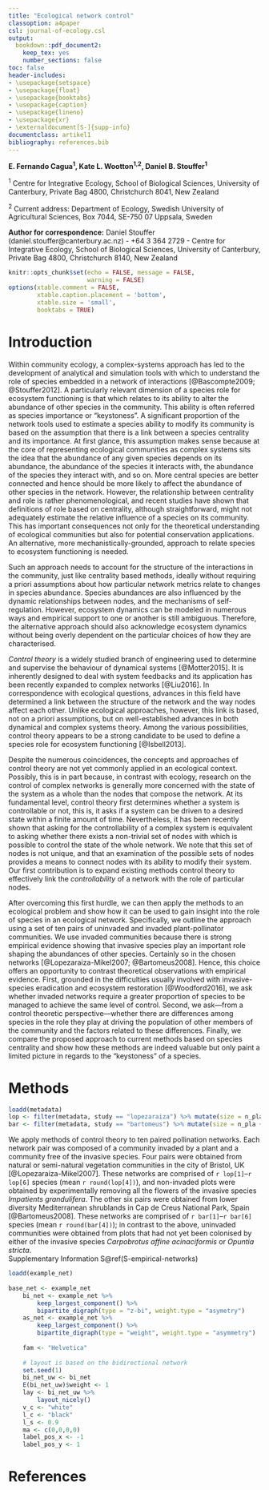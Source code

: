 ```yaml
---
title: "Ecological network control"
classoption: a4paper
csl: journal-of-ecology.csl
output: 
  bookdown::pdf_document2: 
    keep_tex: yes
    number_sections: false
toc: false
header-includes:
- \usepackage{setspace}
- \usepackage{float}
- \usepackage{booktabs}
- \usepackage{caption}
- \usepackage{lineno}
- \usepackage{xr}
- \externaldocument[S-]{supp-info}
documentclass: artikel1
bibliography: references.bib
---
```


\doublespacing
\linenumbers

**E. Fernando Cagua^1^, Kate L. Wootton^1,2^, Daniel B. Stouffer^1^**

^1^ Centre for Integrative Ecology, School of Biological Sciences, University of Canterbury, Private Bag 4800, Christchurch 8041, New Zealand

^2^ Current address: Department of Ecology, Swedish University of Agricultural Sciences, Box 7044, SE-750 07 Uppsala, Sweden

**Author for correspondence:** Daniel Stouffer (daniel.stouffer@canterbury.ac.nz) - +64 3 364 2729 - Centre for Integrative Ecology, School of Biological Sciences, University of Canterbury, Private Bag 4800, Christchurch 8140, New Zealand

```r
knitr::opts_chunk$set(echo = FALSE, message = FALSE, 
                      warning = FALSE)
options(xtable.comment = FALSE, 
        xtable.caption.placement = 'bottom',
        xtable.size = 'small',
        booktabs = TRUE)
```

\newpage

# Introduction

Within community ecology, a complex-systems approach has led to the development of analytical and simulation tools with which to understand the role of species embedded in a network of interactions [@Bascompte2009; @Stouffer2012]. 
A particularly relevant dimension of a species role for ecosystem functioning is that which relates to its ability to alter the abundance of other species in the community. 
This ability is often referred as species importance or "keystoness". 
A significant proportion of the network tools used to estimate a species ability to modify its community is based on the assumption that there is a link between a species centrality and its importance. 
At first glance, this assumption makes sense because at the core of representing ecological communities as complex systems sits the idea that the abundance of any given species depends on its abundance, the abundance of the species it interacts with, the abundance of the species they interact with, and so on. 
More central species are better connected and hence should be more likely to affect the abundance of other species in the network. 
However, the relationship between centrality and role is rather phenomenological, and recent studies have shown that definitions of role based on centrality, although straightforward, might not adequately estimate the relative influence of a species on its community. 
This has important consequences not only for the theoretical understanding of ecological communities but also for potential conservation applications. 
An alternative, more mechanistically-grounded, approach to relate species to ecosystem functioning is needed.

Such an approach needs to account for the structure of the interactions in the community, just like centrality based methods, ideally without requiring a priori assumptions about how particular network metrics relate to changes in species abundance. 
Species abundances are also influenced by the dynamic relationships between nodes, and the mechanisms of self-regulation. 
However, ecosystem dynamics can be modeled in numerous ways and empirical support to one or another is still ambiguous. 
Therefore, the alternative approach should also acknowledge ecosystem dynamics without being overly dependent on the particular choices of how they are characterised.

*Control theory* is a widely studied branch of engineering used to determine and supervise the behaviour of dynamical systems [@Motter2015]. 
It is inherently designed to deal with system feedbacks and its application has been recently expanded to complex networks [@Liu2016]. 
In correspondence with ecological questions, advances in this field have determined a link between the structure of the network and the way nodes affect each other. 
Unlike ecological approaches, however, this link is based, not on a priori assumptions, but on well-established advances in both dynamical and complex systems theory. 
Among the various possibilities, control theory appears to be a strong candidate to be used to define a species role for ecosystem functioning [@Isbell2013]. 

Despite the numerous coincidences, the concepts and approaches of control theory are not yet commonly applied in an ecological context. 
Possibly, this is in part because, in contrast with ecology, research on the control of complex networks is generally more concerned with the state of the system as a whole than the nodes that compose the network. 
At its fundamental level, control theory first determines whether a system is controllable or not, this is, it asks if a system can be driven to a desired state within a finite amount of time. 
Nevertheless, it has been recently shown that asking for the controllability of a complex system is equivalent to asking whether there exists a non-trivial set of nodes with which is possible to control the state of the whole network. 
We note that this set of nodes is not unique, and that an examination of the possible sets of nodes provides a means to connect nodes with its ability to modify their system. 
Our first contribution is to expand existing methods control theory to effectively link the *controllability* of a network with the role of particular nodes. 

After overcoming this first hurdle, we can then apply the methods to an ecological problem and show how it can be used to gain insight into the role of species in an ecological network. 
Specifically, we outline the approach using a set of ten pairs of uninvaded and invaded plant-pollinator communities. 
We use invaded communities because there is strong empirical evidence showing that invasive species play an important role shaping the abundances of other species. Certainly so in the chosen networks [@Lopezaraiza-Mikel2007; @Bartomeus2008]. 
Hence, this choice offers an opportunity to contrast theoretical observations with empirical evidence. 
First, grounded in the difficulties usually involved with invasive-species eradication and ecosystem restoration [@Woodford2016], we ask whether invaded networks require a greater proportion of species to be managed to achieve the same level of control. 
Second, we ask—from a control theoretic perspective—whether there are differences among species in the role they play at driving the population of other members of the community and the factors related to these differences. 
Finally, we compare the proposed approach to current methods based on species centrality and show how these methods are indeed valuable but only paint a limited picture in regards to the "keystoness" of a species.

# Methods

```r
loadd(metadata)
lop <- filter(metadata, study == "lopezaraiza") %>% mutate(size = n_pla + n_pol) %$% size %>% summary() 
bar <- filter(metadata, study == "bartomeus") %>% mutate(size = n_pla + n_pol) %$% size %>% summary() 
```

We apply methods of control theory to ten paired pollination networks.
Each network pair was composed of a community invaded by a plant and a community free of the invasive species. 
Four pairs were obtained from natural or semi-natural vegetation communities in the city of Bristol, UK [@Lopezaraiza-Mikel2007]. 
These networks are comprised of `r lop[1]`--`r lop[6]` species (mean `r round(lop[4])`), and non-invaded plots were obtained by experimentally removing all the flowers of the invasive species *Impatients grandulifera*.
The other six pairs were obtained from lower diversity Mediterranean shrublands in Cap de Creus National Park, Spain [@Bartomeus2008].
These networks are comprised of `r bar[1]`--`r bar[6]` species (mean `r round(bar[4])`); in contrast to the above, uninvaded communities were obtained from plots that had not yet been colonised by either of the invasive species *Carpobrotus affine acinaciformis* or *Opuntia stricta*.  
Supplementary Information S\@ref(S-empirical-networks) 

```r
loadd(example_net)
	
base_net <- example_net
	bi_net <- example_net %>%
		keep_largest_component() %>%
		bipartite_digraph(type = "z-bi", weight.type = "asymetry") 
	as_net <- example_net %>%
		keep_largest_component() %>%
		bipartite_digraph(type = "weight", weight.type = "asymmetry")
	
	fam <- "Helvetica"
	
	# layout is based on the bidirectional network
	set.seed(1)
	bi_net_uw <- bi_net
	E(bi_net_uw)$weight <- 1
	lay <- bi_net_uw %>%
		layout_nicely()
	v_c <- "white"
	l_c <- "black"
	l_s <- 0.9
	ma <- c(0,0,0,0)
	label_pos_x <- -1
	label_pos_y <- 1
```

# References
